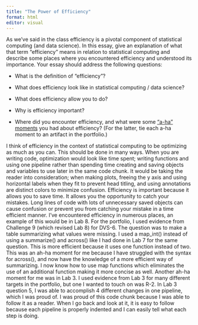 ```yaml
---
title: "The Power of Efficiency"
format: html
editor: visual
---
```


As we’ve said in the class efficiency is a pivotal component of statistical computing (and data science). In this essay, give an explanation of what that term “efficiency” means in relation to statistical computing and describe some places where you encountered efficiency and understood its importance. Your essay should address the following questions:

-   What is the definition of “efficiency”?

-   What does efficiency look like in statistical computing / data science?

-   What does efficiency allow you to do?

-   Why is efficiency important?

-   Where did you encounter efficiency, and what were some [“a-ha” moments](https://www.merriam-webster.com/dictionary/aha%20moment) you had about efficiency? (For the latter, tie each a-ha moment to an artifact in the portfolio.)

I think of efficiency in the context of statistical computing to be optimizing as much as you can. This should be done in many ways. When you are writing code, optimization would look like time spent; writing functions and using one pipeline rather than spending time creating and saving objects and variables to use later in the same code chunk. It would be taking the reader into consideration; when making plots, freeing the y axis and using horizontal labels when they fit to prevent head titling, and using annotations are distinct colors to minimize confusion. Efficiency is important because it allows you to save time. It allows you the opportunity to catch your mistakes. Long lines of code with lots of unnecessary saved objects can cause confusion or prevent you from catching your mistake in a time efficient manner. I've encountered efficiency in numerous places, an example of this would be in Lab 8. For the portfolio, I used evidence from Challenge 9 (which revised Lab 8) for DVS-6. The question was to make a table summarizing what values were missing. I used a map_int() instead of using a summarize() and across() like I had done in Lab 7 for the same question. This is more efficient because it uses one function instead of two. This was an ah-ha moment for me because I have struggled with the syntax for across(), and now have the knowledge of a more efficient way of summarizing. I now know how to use map functions which eliminates the use of an additional function making it more concise as well. Another ah-ha moment for me was in Lab 3. I used evidence from Lab 3 for many different targets in the portfolio, but one I wanted to touch on was R-2. In Lab 3 question 5, I was able to accomplish 4 different changes in one pipeline, which I was proud of. I was proud of this code chunk because I was able to follow it as a reader. When I go back and look at it, it is easy to follow because each pipeline is properly indented and I can easily tell what each step is doing.
